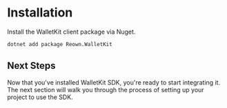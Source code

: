 # Installation

Install the WalletKit client package via Nuget.

```bash
dotnet add package Reown.WalletKit
```

## Next Steps

Now that you've installed WalletKit SDK, you're ready to start integrating it. The next section will walk you through the process of setting up your project to use the SDK.
